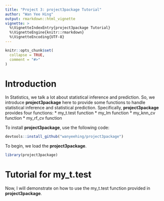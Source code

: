 ```yaml
---
title: "Project 3: project3package Tutorial"
author: "Wan Yee Hing"
output: rmarkdown::html_vignette
vignette: >
  %\VignetteIndexEntry{project3package Tutorial}
  %\VignetteEngine{knitr::rmarkdown}
  %\VignetteEncoding{UTF-8}
---
```


```r
knitr::opts_chunk$set(
  collapse = TRUE,
  comment = "#>"
)
```

# Introduction

In Statistics, we talk a lot about statistical inference and prediction. So, we
introduce **project3package** here to provide some functions to handle
statistical inference and statistical prediction. Specifically,
**project3package** provides four functions:
* my_t.test function
* my_lm function
* my_knn_cv function
* my_rf_cv function

To install **project3package**, use the following code:
```r
devtools::install_github("wanyeehing/project3package")
```

To begin, we load the **project3package**.
```r
library(project3package)
```

# Tutorial for my_t.test

Now, I will demonstrate on how to use the my_t.test function provided in
**project3package**.
